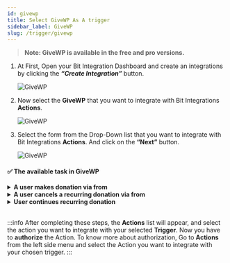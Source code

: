 ```yaml
---
id: givewp
title: Select GiveWP As A trigger
sidebar_label: GiveWP
slug: /trigger/givewp
---
```



> **Note: GiveWP is available in the free and pro versions.**

1. At First, Open your Bit Integration Dashboard and create an integrations by clicking the **_“Create Integration”_** button.

   <Image src="trigger/_create-integrations" alt="GiveWP" w="1020" h="350" />

2. Now select the **GiveWP** that you want to integrate with Bit Integrations **Actions**.

   <Image src="trigger/givewp/select-trigger" alt="GiveWP" w="1020" h="350" />

3. Select the form from the Drop-Down list that you want to integrate with Bit Integrations **Actions**. And click on the **“Next”** button.

   <Image src="trigger/givewp/select-form-or-task-name" alt="GiveWP" w="1020" h="350"/>
   

#### ✅ The available task in GiveWP

<details>
      <summary>
       <b> A user makes donation via from </b>
      </summary>
      <div>
        This integration will be triggered when the user donates via the form. You can set a specific form or any form. <br/> 
         <b>For example,</b> when the user donates via the form, you can use this task to send the user, form and other details to <a href="https://docs.bit-integrations.bitapps.pro/integrations/google-sheet">Google Sheets</a>, <a href="https://docs.bit-integrations.bitapps.pro/integrations/wpcf7-mailchimp">Mailchimp</a>, CRM, Email marketing tools, and other third-party platforms.<br/><br/>
         <b>✅ Available task fields</b>
         <ul>
           <li>Title</li>
            <li>First Name</li>
            <li>Last Name</li>
            <li>Email</li>
            <li>Donar ID</li>
            <li>Donation Amount</li>
            <li>Currency</li>
            <li>Comment</li>
            <li>Address 1</li>
            <li>Address 2</li>
            <li>City</li>
            <li>State</li>
            <li>Zip</li>
            <li>Country</li>
            <li>Give Form ID</li>
            <li>Give Form Title</li>
            <li>Give Price ID</li>
            <li>Price</li>
         </ul>
      </div>
</details>

<details>
      <summary>
       <b>A user cancels a recurring donation via from </b>
      </summary>
      <div>
        This integration will be triggered when the user cancels a recurring donation via the form. You can set a specific form or any form.<br/> 
         <b>For example,</b> when the user cancels a recurring donation via the form, you can use this task to send the user, subscription and other details to <a href="https://docs.bit-integrations.bitapps.pro/integrations/google-sheet">Google Sheets</a>, <a href="https://docs.bit-integrations.bitapps.pro/integrations/wpcf7-mailchimp">Mailchimp</a>, CRM, Email marketing tools, and other third-party platforms.<br/><br/>
         <b>✅ Available task fields</b>
         <ul>
           <li>Subscription ID</li>
            <li>Give Form ID</li>
            <li>Amount</li>
            <li>Donor</li>
            <li>User ID</li>
            <li>First Name</li>
            <li>Last Name</li>
            <li>Nick Name</li>
            <li>Avatar URL</li>
            <li>Email</li>
         </ul>
      </div>
</details>

<details>
      <summary>
       <b>User continues recurring donation</b>
      </summary>
      <div>
       This integration will be triggered when the user continues recurring donations.<br/> 
         <b>For example,</b> when the user continues recurring donations, you can use this task to send the user, recurring amount, and other details to <a href="https://docs.bit-integrations.bitapps.pro/integrations/google-sheet">Google Sheets</a>, <a href="https://docs.bit-integrations.bitapps.pro/integrations/wpcf7-mailchimp">Mailchimp</a>, CRM, Email marketing tools, and other third-party platforms.<br/><br/>
         <b>✅ Available task fields</b>
         <ul>
           <li>Give Form ID</li>
            <li>Recurring Amount</li>
            <li>Total payment</li>
            <li>Donor</li>
            <li>User ID</li>
            <li>First Name</li>
            <li>Last Name</li>
            <li>Nick Name</li>
            <li>Avatar URL</li>
            <li>Email</li>
         </ul>
      </div>
</details>




<br/>

:::info
  After completing these steps, the **Actions** list will appear, and select the action you want to integrate with your selected **Trigger**. Now you have to **authorize** the Action. To know more about authorization, Go to **Actions** from the left side menu and select the Action you want to integrate with your chosen trigger.
:::

<Feedback/>